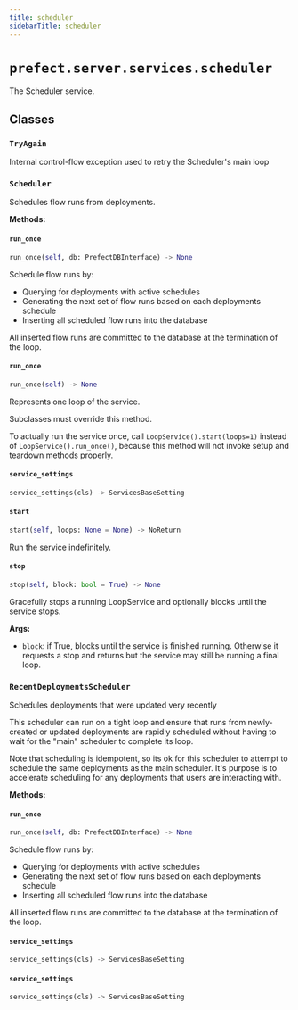 ```yaml
---
title: scheduler
sidebarTitle: scheduler
---
```


# `prefect.server.services.scheduler`



The Scheduler service.


## Classes

### `TryAgain` <sup><a href="https://github.com/PrefectHQ/prefect/blob/main/src/prefect/server/services/scheduler.py#L34" target="_blank"><Icon icon="github" style="width: 14px; height: 14px;" /></a></sup>


Internal control-flow exception used to retry the Scheduler's main loop


### `Scheduler` <sup><a href="https://github.com/PrefectHQ/prefect/blob/main/src/prefect/server/services/scheduler.py#L38" target="_blank"><Icon icon="github" style="width: 14px; height: 14px;" /></a></sup>


Schedules flow runs from deployments.


**Methods:**

#### `run_once` <sup><a href="https://github.com/PrefectHQ/prefect/blob/main/src/prefect/server/services/scheduler.py#L76" target="_blank"><Icon icon="github" style="width: 14px; height: 14px;" /></a></sup>

```python
run_once(self, db: PrefectDBInterface) -> None
```

Schedule flow runs by:

- Querying for deployments with active schedules
- Generating the next set of flow runs based on each deployments schedule
- Inserting all scheduled flow runs into the database

All inserted flow runs are committed to the database at the termination of the
loop.


#### `run_once` <sup><a href="https://github.com/PrefectHQ/prefect/blob/main/src/prefect/server/services/base.py#L336" target="_blank"><Icon icon="github" style="width: 14px; height: 14px;" /></a></sup>

```python
run_once(self) -> None
```

Represents one loop of the service.

Subclasses must override this method.

To actually run the service once, call `LoopService().start(loops=1)`
instead of `LoopService().run_once()`, because this method will not invoke setup
and teardown methods properly.


#### `service_settings` <sup><a href="https://github.com/PrefectHQ/prefect/blob/main/src/prefect/server/services/scheduler.py#L48" target="_blank"><Icon icon="github" style="width: 14px; height: 14px;" /></a></sup>

```python
service_settings(cls) -> ServicesBaseSetting
```

#### `start` <sup><a href="https://github.com/PrefectHQ/prefect/blob/main/src/prefect/server/services/base.py#L218" target="_blank"><Icon icon="github" style="width: 14px; height: 14px;" /></a></sup>

```python
start(self, loops: None = None) -> NoReturn
```

Run the service indefinitely.


#### `stop` <sup><a href="https://github.com/PrefectHQ/prefect/blob/main/src/prefect/server/services/base.py#L298" target="_blank"><Icon icon="github" style="width: 14px; height: 14px;" /></a></sup>

```python
stop(self, block: bool = True) -> None
```

Gracefully stops a running LoopService and optionally blocks until the
service stops.

**Args:**
- `block`: if True, blocks until the service is
finished running. Otherwise it requests a stop and returns but
the service may still be running a final loop.


### `RecentDeploymentsScheduler` <sup><a href="https://github.com/PrefectHQ/prefect/blob/main/src/prefect/server/services/scheduler.py#L305" target="_blank"><Icon icon="github" style="width: 14px; height: 14px;" /></a></sup>


Schedules deployments that were updated very recently

This scheduler can run on a tight loop and ensure that runs from
newly-created or updated deployments are rapidly scheduled without having to
wait for the "main" scheduler to complete its loop.

Note that scheduling is idempotent, so its ok for this scheduler to attempt
to schedule the same deployments as the main scheduler. It's purpose is to
accelerate scheduling for any deployments that users are interacting with.


**Methods:**

#### `run_once` <sup><a href="https://github.com/PrefectHQ/prefect/blob/main/src/prefect/server/services/scheduler.py#L76" target="_blank"><Icon icon="github" style="width: 14px; height: 14px;" /></a></sup>

```python
run_once(self, db: PrefectDBInterface) -> None
```

Schedule flow runs by:

- Querying for deployments with active schedules
- Generating the next set of flow runs based on each deployments schedule
- Inserting all scheduled flow runs into the database

All inserted flow runs are committed to the database at the termination of the
loop.


#### `service_settings` <sup><a href="https://github.com/PrefectHQ/prefect/blob/main/src/prefect/server/services/scheduler.py#L322" target="_blank"><Icon icon="github" style="width: 14px; height: 14px;" /></a></sup>

```python
service_settings(cls) -> ServicesBaseSetting
```

#### `service_settings` <sup><a href="https://github.com/PrefectHQ/prefect/blob/main/src/prefect/server/services/scheduler.py#L48" target="_blank"><Icon icon="github" style="width: 14px; height: 14px;" /></a></sup>

```python
service_settings(cls) -> ServicesBaseSetting
```
